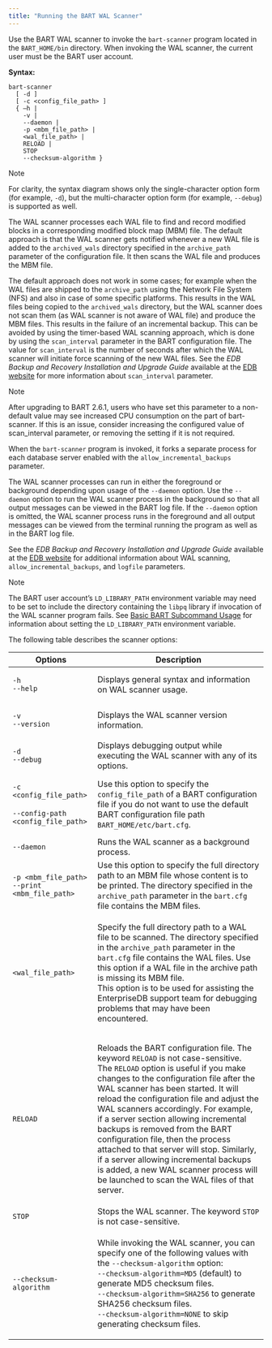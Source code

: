```yaml
---
title: "Running the BART WAL Scanner"
---
```


<div id="running_the_bart_wal_scanner" class="registered_link"></div>


Use the BART WAL scanner to invoke the `bart-scanner` program located in the `BART_HOME/bin` directory. When invoking the WAL scanner, the current user must be the BART user account.

**Syntax:**

``` text
bart-scanner
  [ -d ]
  [ -c <config_file_path> ]
  { –h |
    -v |
    --daemon |
    -p <mbm_file_path> |
    <wal_file_path> |
    RELOAD |
    STOP
    --checksum-algorithm }
```

<div class="note">

<div class="title">

Note

</div>

For clarity, the syntax diagram shows only the single-character option form (for example, `-d`), but the multi-character option form (for example, `--debug`) is supported as well.

</div>

The WAL scanner processes each WAL file to find and record modified blocks in a corresponding modified block map (MBM) file. The default approach is that the WAL scanner gets notified whenever a new WAL file is added to the `archived_wals` directory specified in the `archive_path` parameter of the configuration file. It then scans the WAL file and produces the MBM file.

The default approach does not work in some cases; for example when the WAL files are shipped to the `archive_path` using the Network File System (NFS) and also in case of some specific platforms. This results in the WAL files being copied to the `archived_wals` directory, but the WAL scanner does not scan them (as WAL scanner is not aware of WAL file) and produce the MBM files. This results in the failure of an incremental backup. This can be avoided by using the timer-based WAL scanning approach, which is done by using the `scan_interval` parameter in the BART configuration file. The value for `scan_interval` is the number of seconds after which the WAL scanner will initiate force scanning of the new WAL files. See the *EDB Backup and Recovery Installation and Upgrade Guide* available at the [EDB website](https://www.enterprisedb.com/edb-docs/) for more information about `scan_interval` parameter.

<div class="note">

<div class="title">

Note

</div>

After upgrading to BART 2.6.1, users who have set this parameter to a non-default value may see increased CPU consumption on the part of bart-scanner. If this is an issue, consider increasing the configured value of scan\_interval parameter, or removing the setting if it is not required.

</div>

When the `bart-scanner` program is invoked, it forks a separate process for each database server enabled with the `allow_incremental_backups` parameter.

The WAL scanner processes can run in either the foreground or background depending upon usage of the `--daemon` option. Use the `--daemon` option to run the WAL scanner process in the background so that all output messages can be viewed in the BART log file. If the `--daemon` option is omitted, the WAL scanner process runs in the foreground and all output messages can be viewed from the terminal running the program as well as in the BART log file.

See the *EDB Backup and Recovery Installation and Upgrade Guide* available at the [EDB website](https://www.enterprisedb.com/edb-docs/) for additional information about WAL scanning, `allow_incremental_backups`, and `logfile` parameters.

<div class="note">

<div class="title">

Note

</div>

The BART user account’s `LD_LIBRARY_PATH` environment variable may need to be set to include the directory containing the `libpq` library if invocation of the WAL scanner program fails. See [Basic BART Subcommand Usage](../03_using_bart/03_basic_bart_subcommand_usage/#basic_bart_subcommand_usage) for information about setting the `LD_LIBRARY_PATH` environment variable.

</div>

The following table describes the scanner options:

<table><thead><tr class="header"><th>Options</th><th>Description</th></tr></thead><tbody><tr class="odd"><td><p><code>-h</code><br />
<code>--help</code></p></td><td>Displays general syntax and information on WAL scanner usage.</td></tr><tr class="even"><td><p><code>-v</code><br />
<code>--version</code></p></td><td>Displays the WAL scanner version information.</td></tr><tr class="odd"><td><p><code>-d</code><br />
<code>--debug</code></p></td><td>Displays debugging output while executing the WAL scanner with any of its options.</td></tr><tr class="even"><td><p><code>-c &lt;config_file_path&gt;</code><br />
<br />
<code>--config-path &lt;config_file_path&gt;</code></p></td><td>Use this option to specify the <code>config_file_path</code> of a BART configuration file if you do not want to use the default BART configuration file path <code>BART_HOME/etc/bart.cfg</code>.</td></tr><tr class="odd"><td><code>--daemon</code></td><td>Runs the WAL scanner as a background process.</td></tr><tr class="even"><td><p><code>-p &lt;mbm_file_path&gt;</code><br />
<code>--print &lt;mbm_file_path&gt;</code></p></td><td>Use this option to specify the full directory path to an MBM file whose content is to be printed. The directory specified in the <code>archive_path</code> parameter in the <code>bart.cfg</code> file contains the MBM files.</td></tr><tr class="odd"><td><code>&lt;wal_file_path&gt;</code></td><td><p>Specify the full directory path to a WAL file to be scanned. The directory specified in the <code>archive_path</code> parameter in the <code>bart.cfg</code> file contains the WAL files. Use this option if a WAL file in the archive path is missing its MBM file.<br />
This option is to be used for assisting the EnterpriseDB support team for debugging problems that may have been encountered.</p></td></tr><tr class="even"><td><code>RELOAD</code></td><td><p>Reloads the BART configuration file. The keyword <code>RELOAD</code> is not case-sensitive.<br />
The <code>RELOAD</code> option is useful if you make changes to the configuration file after the WAL scanner has been started. It will reload the configuration file and adjust the WAL scanners accordingly. For example, if a server section allowing incremental backups is removed from the BART configuration file, then the process attached to that server will stop. Similarly, if a server allowing incremental backups is added, a new WAL scanner process will be launched to scan the WAL files of that server.</p></td></tr><tr class="odd"><td><code>STOP</code></td><td>Stops the WAL scanner. The keyword <code>STOP</code> is not case-sensitive.</td></tr><tr class="even"><td><code>--checksum-algorithm</code></td><td><p>While invoking the WAL scanner, you can specify one of the following values with the <code>--checksum-algorithm</code> option:<br />
<code>--checksum-algorithm=MD5</code> (default) to generate MD5 checksum files.<br />
<code>--checksum-algorithm=SHA256</code> to generate SHA256 checksum files.<br />
<code>--checksum-algorithm=NONE</code> to skip generating checksum files.</p></td></tr></tbody></table>
